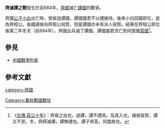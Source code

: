 {{Infobox Military Conflict
|conflict=齊滅譚之戰
|partof=
|date=前684年
|place=[[譚國|譚國]]
|result=[[譚國|譚國]]滅亡
|combatant1=[[齊國|齊國]]
|combatant2= [[譚國|譚國]]
|commander1=[[齊桓公|齊桓公]]
|commander2=不詳
|strength1=不詳
|strength2=不詳
|casualties1=不詳
|casualties2=不詳
}}
'''齊滅譚之戰'''發生於前684年，[[齊國|齊國]]滅亡[[譚國|譚國]]的戰爭。

齊國[[齊桓公|公子小白]]出亡時，曾經過譚國，譚國國君不以禮接待。後來小白回國即位，是為齊桓公。各國諸侯向齊桓公祝賀，但是譚國亦未有派人祝賀。結果在齊桓公即位後第二年冬天（前684年），齊國出兵滅了譚國，譚國國君流亡到同盟國[[莒國|莒國]]<ref>《[[s:春秋左氏傳/莊公|左傳 莊公十年]]》：齊侯之出也，過譚，譚不禮焉。及其入也，諸侯皆賀，譚又不至。冬，齊師滅譚，譚無禮也。譚子奔莒，同盟故也。</ref>。


==參見==
*[[中國戰爭列表|中國戰爭列表]]

==參考文獻==
{{reflist}}

[[category:齊國|category:齊國]]
[[Category:春秋戰國戰役|Category:春秋戰國戰役]]